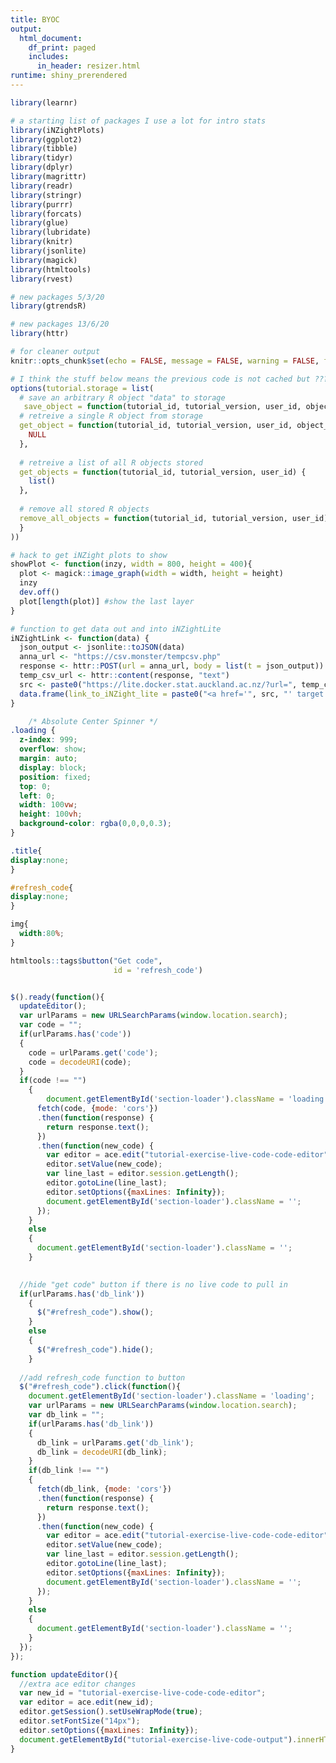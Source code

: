 ---
title: BYOC
output: 
  html_document:
    df_print: paged
    includes:
      in_header: resizer.html
runtime: shiny_prerendered
---

```{r setup, include=FALSE}
library(learnr)

# a starting list of packages I use a lot for intro stats
library(iNZightPlots)
library(ggplot2)
library(tibble)
library(tidyr)
library(dplyr)
library(magrittr)
library(readr)
library(stringr)
library(purrr)
library(forcats)
library(glue)
library(lubridate)
library(knitr)
library(jsonlite)
library(magick)
library(htmltools)
library(rvest)

# new packages 5/3/20
library(gtrendsR)

# new packages 13/6/20
library(httr)

# for cleaner output
knitr::opts_chunk$set(echo = FALSE, message = FALSE, warning = FALSE, fig.width = 8, fig.height = 4)

# I think the stuff below means the previous code is not cached but ???
options(tutorial.storage = list(
  # save an arbitrary R object "data" to storage
   save_object = function(tutorial_id, tutorial_version, user_id, object_id, data) {},
  # retreive a single R object from storage
  get_object = function(tutorial_id, tutorial_version, user_id, object_id) { 
    NULL 
  },
  
  # retreive a list of all R objects stored
  get_objects = function(tutorial_id, tutorial_version, user_id) { 
    list() 
  },
  
  # remove all stored R objects
  remove_all_objects = function(tutorial_id, tutorial_version, user_id) {
  }
))

# hack to get iNZight plots to show
showPlot <- function(inzy, width = 800, height = 400){
  plot <- magick::image_graph(width = width, height = height)
  inzy
  dev.off()
  plot[length(plot)] #show the last layer
}

# function to get data out and into iNZightLite
iNZightLink <- function(data) {
  json_output <- jsonlite::toJSON(data)
  anna_url <- "https://csv.monster/tempcsv.php"
  response <- httr::POST(url = anna_url, body = list(t = json_output))
  temp_csv_url <- httr::content(response, "text")
  src <- paste0("https://lite.docker.stat.auckland.ac.nz/?url=", temp_csv_url, "&land=visualize")
  data.frame(link_to_iNZight_lite = paste0("<a href='", src, "' target = '_blank'>", src, "</a>")) %>% kable()
}
```

```{css}
    /* Absolute Center Spinner */
.loading {
  z-index: 999;
  overflow: show;
  margin: auto;
  display: block;
  position: fixed;
  top: 0;
  left: 0;
  width: 100vw;
  height: 100vh;
  background-color: rgba(0,0,0,0.3);
}

.title{
display:none;
}

#refresh_code{
display:none;
}

img{
  width:80%;
}
```

<div id="loader"></div>

```{r refresh-button}
htmltools::tags$button("Get code", 
                       id = 'refresh_code')
```

```{r live-code, exercise=TRUE}

```

```{js}
$().ready(function(){
  updateEditor();
  var urlParams = new URLSearchParams(window.location.search);
  var code = "";
  if(urlParams.has('code'))
  {
    code = urlParams.get('code');
    code = decodeURI(code);
  }
  if(code !== "")
    {
        document.getElementById('section-loader').className = 'loading';
      fetch(code, {mode: 'cors'})
      .then(function(response) {
        return response.text();
      })
      .then(function(new_code) {
        var editor = ace.edit("tutorial-exercise-live-code-code-editor");
        editor.setValue(new_code);
        var line_last = editor.session.getLength();
        editor.gotoLine(line_last);
        editor.setOptions({maxLines: Infinity});
        document.getElementById('section-loader').className = '';
      });
    }
    else
    {
      document.getElementById('section-loader').className = '';
    }

  
  //hide "get code" button if there is no live code to pull in
  if(urlParams.has('db_link'))
    {
      $("#refresh_code").show();
    }
    else
    {
      $("#refresh_code").hide();
    }
  
  //add refresh_code function to button
  $("#refresh_code").click(function(){
    document.getElementById('section-loader').className = 'loading';
    var urlParams = new URLSearchParams(window.location.search);
    var db_link = "";
    if(urlParams.has('db_link'))
    {
      db_link = urlParams.get('db_link');
      db_link = decodeURI(db_link);
    }
    if(db_link !== "")
    {
      fetch(db_link, {mode: 'cors'})
      .then(function(response) {
        return response.text();
      })
      .then(function(new_code) {
        var editor = ace.edit("tutorial-exercise-live-code-code-editor");
        editor.setValue(new_code);
        var line_last = editor.session.getLength();
        editor.gotoLine(line_last);
        editor.setOptions({maxLines: Infinity});
        document.getElementById('section-loader').className = '';
      });
    }
    else
    {
      document.getElementById('section-loader').className = '';
    }
  });
});

function updateEditor(){
  //extra ace editor changes
  var new_id = "tutorial-exercise-live-code-code-editor";
  var editor = ace.edit(new_id);
  editor.getSession().setUseWrapMode(true);
  editor.setFontSize("14px");
  editor.setOptions({maxLines: Infinity});
  document.getElementById("tutorial-exercise-live-code-output").innerHTML = "";
}

```